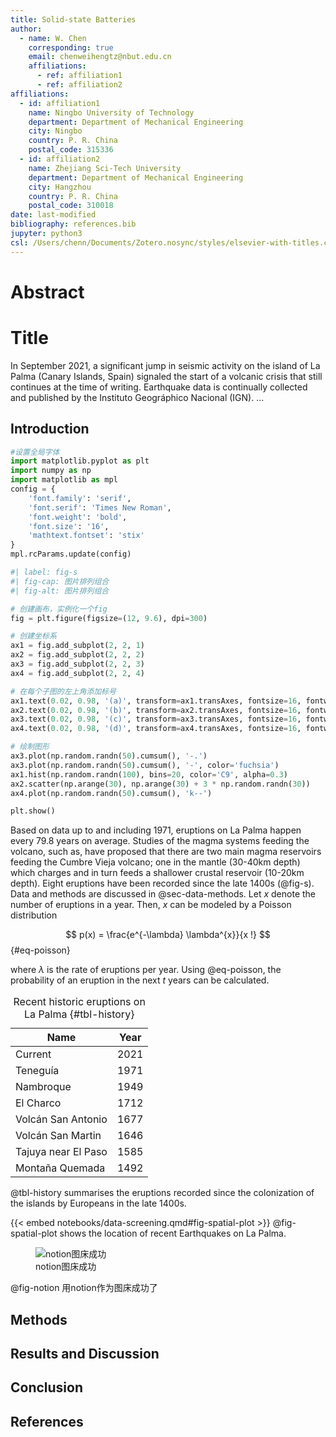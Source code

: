 ```yaml
---
title: Solid-state Batteries
author:
  - name: W. Chen
    corresponding: true
    email: chenweihengtz@nbut.edu.cn
    affiliations:
      - ref: affiliation1
      - ref: affiliation2
affiliations:
  - id: affiliation1
    name: Ningbo University of Technology
    department: Department of Mechanical Engineering
    city: Ningbo
    country: P. R. China
    postal_code: 315336
  - id: affiliation2
    name: Zhejiang Sci-Tech University
    department: Department of Mechanical Engineering
    city: Hangzhou
    country: P. R. China
    postal_code: 310018
date: last-modified
bibliography: references.bib
jupyter: python3
csl: /Users/chenn/Documents/Zotero.nosync/styles/elsevier-with-titles.csl
---
```


# Abstract {.unnumbered .unlisted}

<!-- 不编号也不在toc中显示，只有不编号的才能不显示 -->

# Title

In September 2021, a significant jump in seismic activity on the island of La Palma (Canary Islands, Spain) signaled the start of a volcanic crisis that still continues at the time of writing. Earthquake data is continually collected and published by the Instituto Geográphico Nacional (IGN). ...

## Introduction

```python
#设置全局字体
import matplotlib.pyplot as plt
import numpy as np
import matplotlib as mpl
config = {
    'font.family': 'serif',
    'font.serif': 'Times New Roman',
    'font.weight': 'bold',
    'font.size': '16',
    'mathtext.fontset': 'stix'
}
mpl.rcParams.update(config)
```

```python
#| label: fig-s 
#| fig-cap: 图片排列组合
#| fig-alt: 图片排列组合

# 创建画布，实例化一个fig
fig = plt.figure(figsize=(12, 9.6), dpi=300)

# 创建坐标系
ax1 = fig.add_subplot(2, 2, 1) 
ax2 = fig.add_subplot(2, 2, 2)
ax3 = fig.add_subplot(2, 2, 3)
ax4 = fig.add_subplot(2, 2, 4)

# 在每个子图的左上角添加标号
ax1.text(0.02, 0.98, '(a)', transform=ax1.transAxes, fontsize=16, fontweight='bold', va='top', ha='left')
ax2.text(0.02, 0.98, '(b)', transform=ax2.transAxes, fontsize=16, fontweight='bold', va='top', ha='left')
ax3.text(0.02, 0.98, '(c)', transform=ax3.transAxes, fontsize=16, fontweight='bold', va='top', ha='left')
ax4.text(0.02, 0.98, '(d)', transform=ax4.transAxes, fontsize=16, fontweight='bold', va='top', ha='left')

# 绘制图形
ax3.plot(np.random.randn(50).cumsum(), '-.')
ax3.plot(np.random.randn(50).cumsum(), '-', color='fuchsia')
ax1.hist(np.random.randn(100), bins=20, color='C9', alpha=0.3)
ax2.scatter(np.arange(30), np.arange(30) + 3 * np.random.randn(30))
ax4.plot(np.random.randn(50).cumsum(), 'k--')

plt.show()
```

Based on data up to and including 1971, eruptions on La Palma happen every 79.8 years on average. Studies of the magma systems feeding the volcano, such as, have proposed that there are two main magma reservoirs feeding the Cumbre Vieja volcano; one in the mantle (30-40km depth) which charges and in turn feeds a shallower crustal reservoir (10-20km depth). Eight eruptions have been recorded since the late 1400s (@fig-s). Data and methods are discussed in @sec-data-methods. Let $x$ denote the number of eruptions in a year. Then, $x$ can be modeled by a Poisson distribution

$$
p(x) = \frac{e^{-\lambda} \lambda^{x}}{x !}
$$ {#eq-poisson}

where $\lambda$ is the rate of eruptions per year. Using @eq-poisson, the probability of an eruption in the next $t$ years can be calculated.

| Name                | Year |
|---------------------|------|
| Current             | 2021 |
| Teneguía            | 1971 |
| Nambroque           | 1949 |
| El Charco           | 1712 |
| Volcán San Antonio  | 1677 |
| Volcán San Martin   | 1646 |
| Tajuya near El Paso | 1585 |
| Montaña Quemada     | 1492 |

: Recent historic eruptions on La Palma {#tbl-history}

@tbl-history summarises the eruptions recorded since the colonization of the islands by Europeans in the late 1400s.

{{< embed notebooks/data-screening.qmd#fig-spatial-plot >}}
 @fig-spatial-plot shows the location of recent Earthquakes on La Palma.

![notion图床成功](https://file.notion.so/f/f/d63aa876-b695-47a2-ad36-542ae3030618/6915e2b9-9522-455f-bee0-a61dfa290f97/stn-1m2WhXllr8BvEtq3kktRSIhjXgqWi7EJAF4p56sP.png?table=block&id=f6b5aaf7-094f-4b60-917e-b4c95276cb80&spaceId=d63aa876-b695-47a2-ad36-542ae3030618&expirationTimestamp=1727697600000&signature=eUBO8_AlcmBDxbgEStpIBx1WknVh6yZ9Cpwu-hBZLco&downloadName=stn-1m2WhXllr8BvEtq3kktRSIhjXgqWi7EJAF4p56sP.png){#fig-notion}

@fig-notion 用notion作为图床成功了

## Methods

## Results and Discussion {#sec-data-methods}

## Conclusion

## References {.unnumbered}

::: {#refs}
:::